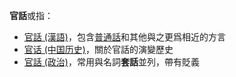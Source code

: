 '''官話'''或指：
* [[官話|官話 (漢語)]]，包含[[現代標準漢語|普通話]]和其他與之更爲相近的方言
* [[官话_(中国历史)|官话 (中国历史)]]，關於官話的演變歷史
* [[官話_(政治)|官話 (政治)]]，常用與名詞'''套話'''並列，帶有貶義

{{Disambig|Cat=二字消歧義|G官}}